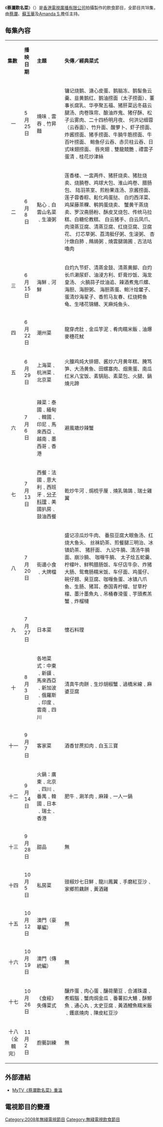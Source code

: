 {{電視節目信息框
| 名稱 = 蔡瀾歎名菜
| 英文名稱 = Chua's Choice
| 圖片 = [[File:Chua's_Choice.jpg|300px]]
| 別名 = 
| 分類 = 飲食
| 主持 = [[蔡瀾|蔡　瀾]]、[[蘇玉華|蘇玉華]]、<br>[[Amanda_S.|Amanda S.]]、[[黃宇詩|黃宇詩]] （由第十一集起）
| 演出 = 
| 主題曲 = 
| 作曲 =
| 填詞 =
| 主唱 =
| 國家 =
| 地區 = {{HKG}}
| 語言 = [[粵語|粵語]]
| 集數 = 18
| 年份 = 2008年
| 製片人 = [[電視廣播有限公司|電視廣播有限公司]]
| 監製 = [[何麗全|何麗全]]
| 編審 = 
| 每集長 = 60分鐘(含廣告)
| 頻道 = {{TVB-Jade}}、{{TVB-HD Jade}}
| 視頻制式   =翡翠台：[[576i|576i]] [[SDTV|SDTV]] [[16:9|16:9]]<br/>高清翡翠台：[[1080i|1080i]] [[HDTV|HDTV]] [[16:9|16:9]]
| 開始 = 2008年5月25日
| 結束 = 2008年11月2日<br/>逢星期日 20:00-21:00<br/>2008年6月1日暫停播映<br/>2008年8月10日暫停播映<br/>2008年8月17日暫停播映<br/>2008年8月24日暫停播映<br/>2008年8月31日暫停播映<br/>2008年9月21日暫停播映
| 相關節目 = 《[[蔡瀾逛菜欄|蔡瀾逛菜欄]]》
| 官方網站 = http://mytv.tvb.com/foodandtravel/chuaschoice
}}
《'''蔡瀾歎名菜'''》（{{lang-en|'''Chua's Choice'''}}）是[[香港|香港]][[電視廣播有限公司|電視廣播有限公司]]拍攝製作的飲食節目，全節目共18集，由[[蔡瀾|蔡瀾]]、[[蘇玉華|蘇玉華]]及[[Amanda_S.|Amanda S.]]擔任主持。

==每集內容==
{|class="wikitable" style="font-size: 14px;"
|- style="background:cornflowerblue; color:white" align=center
|'''集數'''||'''播映日期'''||'''主題'''||'''失傳／經典菜式'''
|-
|align=center|一||5月25日||燒味﹑雲吞﹑竹昇麵||镛记烧鹅、溏心皮蛋、鹅脑冻、鹅髻鱼云羹、韭黄鹅红、鹅油捞面（太子捞面）、董事长腐乳、华亭聚五福、猪肝菜远冬菇云腿汤、肉卷珠帘、酿油炸鬼、猪仔酥、松子云雾肉、二十四桥明月夜、  何洪记细蓉（云吞面）、竹升面、酸萝卜、虾子捞面、炸酱捞面、猪手捞面、牛腩牛筋捞面、牛百叶捞面、  鲍鱼仔云吞、赤贝柱云吞、日式味翅捞面、  唇夾翅﹑雙龍競艷﹑禮雲子蛋清﹑桂花炒津絲
|-
|align=center|二||6月8日||點心﹑白雲山名菜﹑生滾粥||莲香楼、一盅两件、猪肝烧卖、猪肚烧卖、烧腩卷、鸡球大包、淮山鸡卷、腊肠包、  陆羽茶室、煎粉果连汤、京酱捞面、莲子蓉香粽、鬆化鸡蛋挞、  白灼西洋菜、鸡屎藤茶粿、鹌鹑蛋烧卖、  蟹黄干蒸烧卖、罗汉斋肠粉、酥皮叉烧包、传统马拉糕、白糖伦教糕、  白云猪手、白云凤爪、肉滑蒸豆腐、清蒸豆腐、红烧豆腐、豆腐花、  灯芯草粥、荔湾艇仔粥、生滚粥、  杏汁燉白肺﹑鷓鴣粥﹑燒雲腿鴿圃﹑古法咕嚕肉
|-
|align=center|三||6月15日||海鮮﹑河鮮||白灼九节虾、清蒸金鼓、清蒸黄脚、白灼长爪濑尿虾、油浸方利、虾膏炒饭、海龙皇汤、  火腩蒜子炆油追、辣酒煮鬼爪螺、  海胆、海胆粥、
海胆蒸蛋、鲍汁烩鳖子、蛋清炒海星子、香煎马友春、红烧鳄鱼龟、生啫花锦鳝、天麻炖鱼头、
|-
|align=center|四||6月22日||潮州菜||龍穿虎肚﹑金瓜竽泥﹑肴肉糯米飯﹑油爆麥穗花魷
|-
|align=center|五||6月29日||上海菜﹑杭洲菜﹑北京菜||火朣鸡炖大排翅、酱炒六月黄年糕、腌笃笋、大汤黄鱼、田螺塞肉、烟熏蛋、南瓜红米八宝饭、素锅贴、素菜包、火腿、鍋燒元蹄
|-
|align=center|六||7月6日||辣菜：泰國﹑緬甸﹑韓國﹑印尼﹑馬來西亞﹑越南﹑墨西哥﹑香港||避風塘炒辣蟹
|-
|align=center|七||7月13日||西餐：法國﹑意大利﹑西班牙﹑[[分子料理|分子料理]]﹑美國扒房﹑鼓油西餐||乾炒牛河﹑焗梳乎厘﹑燒乳鴒鴿﹑瑞士雞翼
|-
|align=center|八||7月20日||街邊小食﹑大牌檔||盛记凉瓜炒牛肉、 番茄豆腐大眼鱼汤、红烧大鱼头、  丝袜奶茶、煎餐腿三明治、冰镇奶茶、  猪肝面、  九记牛腩、清汤牛腩面、崩沙腩、 咖喱牛腩、  太子烩五蛇羹、柠檬叶、鲜鸭腊肠饭、车仔店牛杂、炸猪大肠、鸳鸯肠糯米饭、车仔面、鸡蛋仔、碗仔翅、臭豆腐、咖喱鱼蛋、冰镇八爪鱼、生肠、猪耳、泰国青柠檬、甘草柠檬、墨汁墨魚丸﹑吊桶春滑蛋﹑芋頭煮羔蟹﹑炸榴槤
|-
|align=center|九||7月27日||日本菜||懷石料理
|-
|align=center|十||8月3日||各地菜式：中東﹑新疆﹑馬來西亞﹑新加波﹑俄羅斯﹑印度﹑雲南﹑四川||清真牛肉餅﹑生炒胡椒蟹﹑過橋米線﹑麻婆豆腐
|-
|align=center|十一||9月7日||客家菜||酒香甘蔗扣肉﹑白玉三寶
|-
|align=center|十二||9月14日||火鍋：廣東﹑北京﹑四川﹑番禺﹑韓國﹑日本﹑瑞士﹑香港||肥牛﹑涮羊肉﹑麻辣﹑一人一鍋
|-
|align=center|十三||9月28日||甜品||無
|-
|align=center|十四||10月5日||私房菜||豉椒炒七日鮮﹑龍川鳳翼﹑手磨紅豆沙﹑家鄉煎藕餅﹑黃酒雞
|-
|align=center|十五||10月12日||澳門（豪華編）||無
|-
|align=center|十六||10月19日||澳門（傳統編）||無
|-
|align=center|十七||10月26日||《食經》失傳菜式||釀炸蛋﹑肉心蛋﹑釀荷蘭豆﹑合浦珠還﹑煮蝦腦﹑蟹肉焗金瓜﹑番薯扣大鱔﹑酥鯽魚﹑通心丸﹑太史豆腐﹑黃酒鯉魚糯米飯﹑鑊底燒肉﹑陳皮紅豆沙
|-
|align=center|十八（全輯完）||11月2日||廚藝訓練||無
|}

==外部連結==
*[http://mytv.tvb.com/foodandtravel/chuaschoice MyTV《蔡瀾歎名菜》重溫]{{dead link|date=2018年4月 |bot=InternetArchiveBot |fix-attempted=yes }}

==電視節目的變遷==
{{電視節目的變遷
|電視台={{HK}}[[無綫電視|無綫電視]][[翡翠台|翡翠台]]、[[高清翡翠台|高清翡翠台]]
|播放檔次=星期日 20:00-21:00 時段
|節目名稱=蔡瀾歎名菜<br/>(第1集)<br/>(2008.05.25)
|上一節目=眾志成城抗震救災：<br/>七百萬人的愛心<br/>(2008.05.18)<span style="font-size:smaller;">(20:00-21:30)</span>
|下一節目=演藝界512關愛行動<br/>(2008.06.01)<span style="font-size:smaller;">(19:00-22:30)</span>
|2電視台={{HK}}[[無綫電視|無綫電視]][[翡翠台|翡翠台]]、[[高清翡翠台|高清翡翠台]]
|2播放檔次=星期日 20:00-21:00 時段
|2節目名稱=蔡瀾歎名菜<br/>(第2-10集)<br/>(2008.06.08 - 2008.08.03)
|2上一節目=演藝界512關愛行動<br/>(2008.06.01)<span style="font-size:smaller;">(19:00-22:30)</span>
|2下一節目=北京奧運 黃金直擊<br/>(2008.08.10 - 2008.08.17)<span style="font-size:smaller;">(19:00-22:30)</span>
|3電視台={{HK}}[[無綫電視|無綫電視]][[翡翠台|翡翠台]]、[[高清翡翠台|高清翡翠台]]
|3播放檔次=星期日 20:00-21:00 時段
|3節目名稱=蔡瀾歎名菜<br/>(第11-12集)<br/>(2008.09.07 - 2008.09.14)
|3上一節目=2008兒歌金曲頒獎禮<br/>(2008.08.31)<span style="font-size:smaller;">(20:00-22:05)</span>
|3下一節目=家好月圓慶團圓<br/>(2008.09.21)<span style="font-size:smaller;">(20:00-20:30)</span>
----[[溏心風暴之家好月圓|溏心風暴之家好月圓]] (大結局)<br/>(香港首播版第39集，原裝版第39-40集)<br/>(2008.09.21)<span style="font-size:smaller;">(20:30-22:25)</span>
|4電視台={{HK}}[[無綫電視|無綫電視]][[翡翠台|翡翠台]]、[[高清翡翠台|高清翡翠台]]
|4播放檔次=星期日 20:00-21:00 時段
|4節目名稱=蔡瀾歎名菜<br/>(第13-18集)<br/>(2008.09.28 - 2008.11.02)
|4上一節目=家好月圓慶團圓<br/>(2008.09.21)<span style="font-size:smaller;">(20:00-20:30)</span>
----[[溏心風暴之家好月圓|溏心風暴之家好月圓]] (大結局)<br/>(香港首播版第39集，原裝版第39-40集)<br/>(2008.09.21)<span style="font-size:smaller;">(20:30-22:25)</span>
|4下一節目=[[名人飯堂|名人飯堂]]<br/>(第1-4集)<br/>(2008.11.09 - 2008.11.30)
}}

[[Category:2008年無綫電視節目|Category:2008年無綫電視節目]]
[[Category:無綫電視飲食節目|Category:無綫電視飲食節目]]